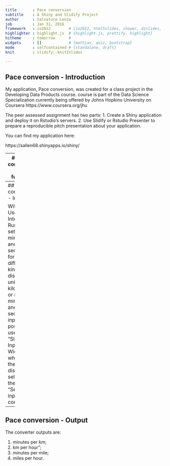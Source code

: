 ```yaml
---
title       : Pace conversion
subtitle    : A Shiny and Slidify Project
author      : Salvatore Lenza
job         : Jan 31, 2016
framework   : io2012        # {io2012, html5slides, shower, dzslides, ...}
highlighter : highlight.js  # {highlight.js, prettify, highlight}
hitheme     : tomorrow      # 
widgets     : []            # {mathjax, quiz, bootstrap}
mode        : selfcontained # {standalone, draft}
knit        : slidify::knit2slides

---
```

## Pace conversion - Introduction


My application, Pace conversion, was created for a class project in the Developing Data Products course. course is part of the Data Science Specialization currently being offered by Johns Hopkins University on Coursera https://www.coursera.org/jhu

The peer assessed assignment has two parts:
  1. Create a Shiny application and deploy it on Rstudio's servers.
  2. Use Slidify or Rstudio Presenter to prepare a reproducible pitch presentation about your application.

You can find my application here:

https://sallen68.shinyapps.io/shiny/

---
## Pace conversion - Tool function


The application provides at the runners the ability to convert 
the pace in veloci.y value . Is possible to set units in kilometers
or in miles. After every parameters change is necessary to click 
the refresh button .

---
## Pace conversion - Input

With Shiny User Interface, Runner can set pace in minutes and seconds
for two different kind of distance unit: kilometer or mile. 
For minutes and seconds input is possible use a "Slider Input Widget" 
while for the unit distance selection there is a 
"Select list input control".

---
## Pace conversion - Output


The converter outputs are:

  1. minutes per km;
  2. km per hour";
  3. minutes per mile;
  4. miles per hour.


